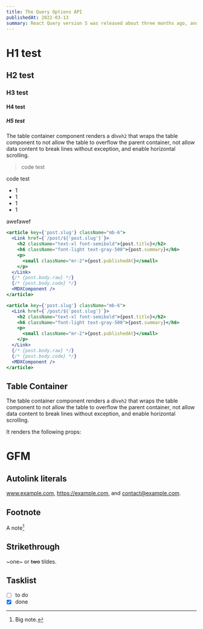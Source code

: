 ```yaml
---
title: The Query Options API
publishedAt: 2022-03-13
summary: React Query version 5 was released about three months ago, and with it, we got one of the biggest "breaking" changes in the library's history. All of our functions now only get one object passed, instead of multiple arguments. We call this object the Query Options, because it contains all the options you need to create a query
---
```


# H1 test

## H2 test

### H3 test

#### H4 test

##### H5 test

The table container component renders a div<code id='awef'>eh2</code> that wraps the table component to
not allow the table to overflow the parent container, not allow data content to
break lines without exception, and enable horizontal scrolling.

> code test

<codeline>code</codeline> test

- 1
- 1
- 1
- 1

<div style={{ backgroundColor: 'red' }}>awefawef</div>

```jsx title="제목 테스트" showLineNumbers {2}#minus {3}#plus
<article key={'post.slug'} className="mb-6">
  <Link href={`/post/${'post.slug'}`}>
    <h2 className="text-xl font-semibold">{post.title}</h2>
    <h6 className="font-light text-gray-500">{post.summary}</h6>
    <p>
      <small className="mr-2">{post.publishedAt}</small>
    </p>
  </Link>
  {/* {post.body.raw} */}
  {/* {post.body.code} */}
  <MDXComponent />
</article>
```

```jsx title="제목 테스트" {3-6} showLineNumbers /Link/ /MDXComponent/ /className/3
<article key={'post.slug'} className="mb-6">
  <Link href={`/post/${'post.slug'}`}>
    <h2 className="text-xl font-semibold">{post.title}</h2>
    <h6 className="font-light text-gray-500">{post.summary}</h6>
    <p>
      <small className="mr-2">{post.publishedAt}</small>
    </p>
  </Link>
  {/* {post.body.raw} */}
  {/* {post.body.code} */}
  <MDXComponent />
</article>
```

## Table Container

The table container component renders a div<code id='awef'>eh2</code> that wraps the table component to
not allow the table to overflow the parent container, not allow data content to
break lines without exception, and enable horizontal scrolling.

It renders the following props:

# GFM

## Autolink literals

www.example.com, https://example.com, and contact@example.com.

## Footnote

A note[^1]

[^1]: Big note.

## Strikethrough

~one~ or ~~two~~ tildes.

## Tasklist

- [ ] to do
- [x] done
